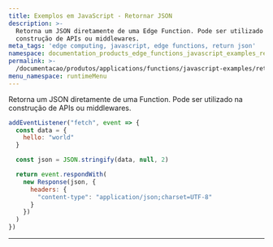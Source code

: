 ```yaml
---
title: Exemplos em JavaScript - Retornar JSON
description: >-
  Retorna um JSON diretamente de uma Edge Function. Pode ser utilizado na
  construção de APIs ou middlewares.
meta_tags: 'edge computing, javascript, edge functions, return json'
namespace: documentation_products_edge_functions_javascript_examples_return_json
permalink: >-
  /documentacao/produtos/applications/functions/javascript-examples/return-json/
menu_namespace: runtimeMenu
---
```


Retorna um JSON diretamente de uma Function. Pode ser utilizado na construção de APIs ou middlewares.

```js
addEventListener("fetch", event => {
  const data = {
    hello: "world"
  }

  const json = JSON.stringify(data, null, 2)

  return event.respondWith(
    new Response(json, {
      headers: {
        "content-type": "application/json;charset=UTF-8"
      }
    })
  )
})
```





---

